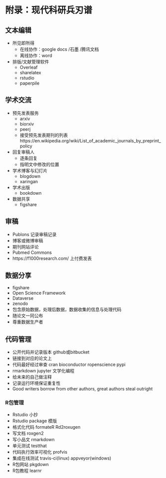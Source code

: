 # 附录：现代科研兵刃谱 {- #tool}

## 文本编辑

- 所见即所得
    - 在线协作：google docs /石墨 /腾讯文档
    - 离线协作：word
- 排版/文献管理软件
    - Overleaf
    - sharelatex
    - rstudio
    - paperpile

## 学术交流

- 预先发表服务
    - arxiv
    - biorxiv
    - peerj
    - 接受预先发表期刊的列表https://en.wikipedia.org/wiki/List_of_academic_journals_by_preprint_policy
- 回复审稿人
    - 逐条回复
    - 指明文中修改的位置
- 学术博客与幻灯片
    - blogdown
    - xaringan
- 学术出版
    - bookdown
- 数据共享
    - figshare

## 审稿

- Publons 记录审稿记录
- 博客或微博审稿
- 期刊网站评论
- Pubmed Commons
- https://f1000research.com/ 上付费发表

## 数据分享

- figshare
- Open Science Framework
- Dataverse
- zenodo
- 包含原始数据，处理后数据，数据收集的信息与处理代码
- 随论文一同公布
- 尊重数据生产者

## 代码管理

- 公开代码并记录版本 github或bitbucket
- 链接到对应的论文上
- 代码最好经过审查 cran bioconductor ropenscience pypi
- rmarkdown jupyter 文学化编程
- 给未来的自己做注释
- 记录运行环境保证重复性
- Good writers borrow from other authors, great authors steal outright 

### R包管理

- Rstudio 小抄
- Rstudio package 模版
- 格式化代码 formateR Rd2roxugen
- 写文档 roxgen2
- 写小品文 rmarkdown
- 单元测试 testthat
- 代码执行效率可视化 profvis
- 集成在线测试 travis-ci(linux) appveyor(windows)
- R包网站 pkgdown
- R包教程 learnr
